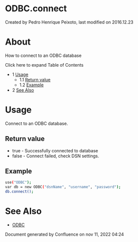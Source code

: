 
# ODBC.connect 

 Created by  Pedro Henrique Peixoto, last modified on 2016.12.23

# About

How to connect to an ODBC database

Click here to expand Table of Contents

* 1 [Usage](#usage)  
   * 1.1 [Return value](#return-value)  
   * 1.2 [Example](#example)
* 2 [See Also](#see-also)

# Usage

Connect to an ODBC database.

## Return value

* true - Successfully connected to database
* false - Connect failed, check DSN settings.

## Example

```bash
use("ODBC");
var db = new ODBC("dsnName", "username", "password");
db.connect();
```

# See Also

* [ODBC](./ODBC_13173465.mdx#odbc)

Document generated by Confluence on nov 11, 2022 04:24
